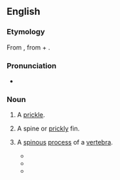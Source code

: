 ==English==

===Etymology===
From {{etyl|grc|en}} {{m|grc|ἄκανθα||thorn}}, from {{m|grc|ἀκή||thorn}} + {{m|grc|ἄνθος||flower}}.

===Pronunciation===
* {{a|GA}} {{IPA|/əˈkæn.θə/|/əˈkænt.θə/|lang=en}}

===Noun===
{{en-noun}}

# {{lb|en|botany}} A [[prickle]].
# {{lb|en|zoology}} A spine or [[prickly]] fin.
# {{lb|en|anatomy}} A [[spinous]] [[process]] of a [[vertebra]].
#* {{quote-book|lang=en|title=Galen on the usefulness of the parts of the body|page=581|books.google.com/books?id=HbVsAAAAMAAJ|by={{w|Galen}}|author=Margaret Tallmadge May|year=1968|passage=Moreover, all the outgrowths which I have said constitute the '''acantha''' are not of equal size in all the vertebrae, and Nature has done this with wonderful forethought.|url=http://books.google.com/books?id=HbVsAAAAMAAJ&q=%22an|the+acantha%22&dq=%22an|the+acantha%22&hl=en&sa=X&ei=8kwIUeGEB6Ga0QHVloHgDA&ved=0CHwQ6AEwDjge}}
#* {{quote-book|lang=en|title=Speaking of Children's Posture Problems and the Injuries They Cause|page=55|books.google.com/books?isbn=0832622443|author=Renate Zauner|year=1980|passage=Individual vertebral bodies (right) as seen from the side and from above. The '''acantha''' is the spiney projection on the right of each illustration: in the lower illustration the boney spinal canal is shown between the '''acantha''' and the vertebral body.}}
#* {{quote-book|lang=en|title=Foundations of Manual Lymph Drainage|page=73|books.google.com/books?isbn=0323070418|author=Michael Foeldi, Roman Strossenreuther|year=2005|passage=Rotary strokes or stationary circles in the direction of the flank / Alternate from the '''acantha''' of the vertebral column in the direction of the flank (medial to lateral)}}